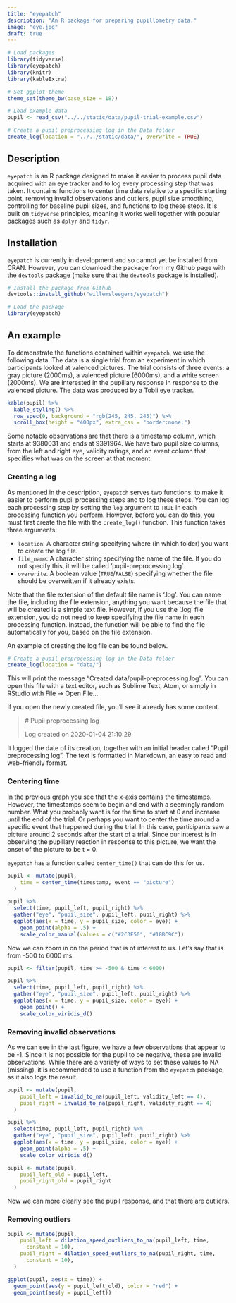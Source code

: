 ```yaml
---
title: "eyepatch"
description: "An R package for preparing pupillometry data."
image: "eye.jpg"
draft: true
---
```


```r
# Load packages
library(tidyverse)
library(eyepatch)
library(knitr)
library(kableExtra)

# Set ggplot theme
theme_set(theme_bw(base_size = 18))

# Load example data
pupil <- read_csv("../../static/data/pupil-trial-example.csv")

# Create a pupil preprocessing log in the Data folder
create_log(location = "../../static/data/", overwrite = TRUE)
```

## Description

`eyepatch` is an R package designed to make it easier to process pupil data acquired with an eye tracker and to log every processing step that was taken. It contains functions to center time data relative to a specific starting point, removing invalid observations and outliers, pupil size smoothing, controlling for baseline pupil sizes, and functions to log these steps. It is built on `tidyverse` principles, meaning it works well together with popular packages such as `dplyr` and `tidyr`. 

## Installation

`eyepatch` is currently in development and so cannot yet be installed from CRAN. However, you can download the package from my Github page with the `devtools` package (make sure that the `devtools` package is installed).

```r
# Install the package from Github
devtools::install_github("willemsleegers/eyepatch")

# Load the package
library(eyepatch)
```

## An example

To demonstrate the functions contained within `eyepatch`, we use the following data. The data is a single trial from an experiment in which participants looked at valenced pictures. The trial consists of three events: a gray picture (2000ms), a valenced picture (6000ms), and a white screen (2000ms). We are interested in the pupillary response in response to the valenced picture. The data was produced by a Tobii eye tracker.

```r
kable(pupil) %>%
  kable_styling() %>%
  row_spec(0, background = "rgb(245, 245, 245)") %>%
  scroll_box(height = "400px", extra_css = "border:none;")
```

Some notable observations are that there is a timestamp column, which starts at 9380031 and ends at 9391964. We have two pupil size columns, from the left and right eye, validity ratings, and an event column that specifies what was on the screen at that moment.

### Creating a log

As mentioned in the description, `eyepatch` serves two functions: to make it easier to perform pupil processing steps and to log these steps. You can log each processing step by setting the `log` argument to `TRUE` in each processing function you perform. However, before you can do this, you must first create the file with the `create_log()` function. This function takes three arguments:

- `location`: A character string specifying where (in which folder) you want to create the log file.
- `file_name`: A character string specifying the name of the file. If you do not specify this, it will be called 'pupil-preprocessing.log`.
- `overwrite`: A boolean value (`TRUE`/`FALSE`) specifying whether the file should be overwritten if it already exists.

Note that the file extension of the default file name is '.log'. You can name the file, including the file extension, anything you want because the file that will be created is a simple text file. However, if you use the '.log' file extension, you do not need to keep specifying the file name in each processing function. Instead, the function will be able to find the file automatically for you, based on the file extension.

An example of creating the log file can be found below.

```r
# Create a pupil preprocessing log in the Data folder
create_log(location = "data/")
```

This will print the message "Created data/pupil-preprocessing.log". You can open this file with a text editor, such as Sublime Text, Atom, or simply in RStudio with File -> Open File...

If you open the newly created file, you'll see it already has some content.

> \# Pupil preprocessing log
>
> Log created on 2020-01-04 21:10:29

It logged the date of its creation, together with an initial header called "Pupil preprocessing log". The text is formatted in Markdown, an easy to read and web-friendly format.


### Centering time

In the previous graph you see that the x-axis contains the timestamps. However, the timestamps seem to begin and end with a seemingly random number. What you probably want is for the time to start at 0 and increase until the end of the trial. Or perhaps you want to center the time around a specific event that happened during the trial. In this case, participants saw a picture around 2 seconds after the start of a trial. Since our interest is in observing the pupillary reaction in response to this picture, we want the onset of the picture to be t = 0. 

`eyepatch` has a function called `center_time()` that can do this for us.

```r
pupil <- mutate(pupil, 
    time = center_time(timestamp, event == "picture")
  )
```

```r
pupil %>%
  select(time, pupil_left, pupil_right) %>%
  gather("eye", "pupil_size", pupil_left, pupil_right) %>%
  ggplot(aes(x = time, y = pupil_size, color = eye)) +
    geom_point(alpha = .5) +
    scale_color_manual(values = c("#2C3E50", "#18BC9C"))
```

Now we can zoom in on the period that is of interest to us. Let's say that is from -500 to 6000 ms. 

```r
pupil <- filter(pupil, time >= -500 & time < 6000)
```

```r
pupil %>%
  select(time, pupil_left, pupil_right) %>%
  gather("eye", "pupil_size", pupil_left, pupil_right) %>%
  ggplot(aes(x = time, y = pupil_size, color = eye)) +
    geom_point() +
    scale_color_viridis_d()
```

### Removing invalid observations

As we can see in the last figure, we have a few observations that appear to be -1. Since it is not possible for the pupil to be negative, these are invalid observations. While there are a variety of ways to set these values to NA (missing), it is recommended to use a function from the `eyepatch` package, as it also logs the result.

```r
pupil <- mutate(pupil, 
    pupil_left = invalid_to_na(pupil_left, validity_left == 4),
    pupil_right = invalid_to_na(pupil_right, validity_right == 4)
  )
```

```r
pupil %>%
  select(time, pupil_left, pupil_right) %>%
  gather("eye", "pupil_size", pupil_left, pupil_right) %>%
  ggplot(aes(x = time, y = pupil_size, color = eye)) +
    geom_point(alpha = .5) +
    scale_color_viridis_d()
```

```r
pupil <- mutate(pupil, 
    pupil_left_old = pupil_left,
    pupil_right_old = pupil_right
  )
```

Now we can more clearly see the pupil response, and that there are outliers.

### Removing outliers

```r
pupil <- mutate(pupil,
    pupil_left = dilation_speed_outliers_to_na(pupil_left, time, 
      constant = 10),
    pupil_right = dilation_speed_outliers_to_na(pupil_right, time, 
      constant = 10),
  )
```

```r
ggplot(pupil, aes(x = time)) +
  geom_point(aes(y = pupil_left_old), color = "red") +
  geom_point(aes(y = pupil_left))
```
